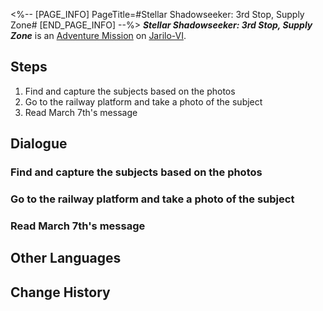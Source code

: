 <%-- [PAGE_INFO]
PageTitle=#Stellar Shadowseeker: 3rd Stop, Supply Zone#
[END_PAGE_INFO] --%>
{{Stub|Dialogue.}}
{{Mission Infobox
|id            = 8002106
|title         = 
|image         = <!--Mission Stellar Shadowseeker: 3rd Stop, Supply Zone.png-->
|type          = Adventure
|event_name    = 
|chapter       = 
|requirements  = 
* Reach [[Trailblaze Level]] 21
* [[Adventure Mission]] ''[[Stellar Shadowseeker: 2nd Stop, Storage Zone]]'' completed
|summary       = <!--official mission summary from Fate's Atlas-->
|characters    = Trailblazer; Wubbaboo
|startLocation = [[Jarilo-VI]] - [[Silvermane Guard Restricted Zone]]
|world         = Jarilo-VI
|area          = Silvermane Guard Restricted Zone
|prev          = Stellar Shadowseeker: 2nd Stop, Storage Zone
|next          = Stellar Shadowseeker: 4th Stop, Administrative District
|rewards       = Stellar Jade*70; Traveler's Guide*4; Oath of Steel*3; Credit*40,000
}}
'''''Stellar Shadowseeker: 3rd Stop, Supply Zone''''' is an [[Adventure Mission]] on [[Jarilo-VI]].

==Steps==
# Find and capture the subjects based on the photos
# Go to the railway platform and take a photo of the subject
# Read March 7th's message

<!--
==Gameplay Notes==

--><!--
==Trial Character==

-->
==Dialogue==
{{Stub Dialogue}}
===Find and capture the subjects based on the photos===
{{Mission Description|type=adventure|location=Silvermane Guard Restricted Zone|The shadowy object in the photo looks somewhat familiar. It must be something from the Supply Zone...}}
{{Dialogue Start}}
:{{tx}}
{{Dialogue End}}

===Go to the railway platform and take a photo of the subject===
{{Dialogue Start}}
:{{tx}}
{{Dialogue End}}

===Read March 7th's message===
{{Dialogue Start}}
:{{tx}}
{{Dialogue End}}

==Other Languages==
{{Other Languages
|en   = Stellar Shadowseeker: 3rd Stop, Supply Zone
|zhs  = 星旅寻影•第三站•支援舱段
|zht  = 星旅尋影•第三站•支援艙段
|ja   = 星々の影を探して・3駅目・サポート部分
|ko   = 그림자를 찾는 별의 여정•세 번째 역•서포트 캐빈
|es   = Fotografías estelares, 3.ª parada: zona de suministros
|fr   = Sur la piste des ombres des étoiles&nbsp;: 3e arrêt, Zone de ravitaillement
|ru   = Искатели теней: Третья остановка - Зона поддержки
|th   = ท่องดาราเฟ้นเงา: สถานีที่ 3 - Supply Zone
|vi   = Tìm Ảnh Hành Trình Sao: Trạm Thứ 3, Khoang Chi Viện
|de   = Stellarer Schattensucher: Dritter Halt &ndash; Versorgungszone
|id   = Penjelajah Bayangan Bintang: Perhentian 3 - Supply Zone
|pt   = Sombrio Estelar: ª Parada, Zona de Abastecimento
}}

==Change History==
{{Change History|1.5}}

